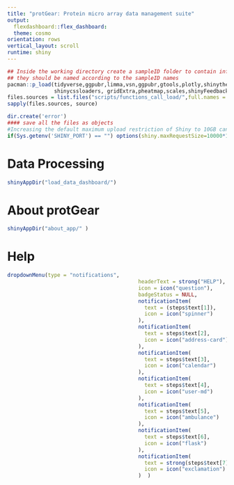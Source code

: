 ```yaml
---
title: "protGear: Protein micro array data management suite"
output:
  flexdashboard::flex_dashboard:
  theme: cosmo
orientation: rows
vertical_layout: scroll
runtime: shiny
---
```



```r
## Inside the working directory create a sampleID folder to contain information of the sampleID's
## they should be named according to the sampleID names
pacman::p_load(tidyverse,ggpubr,limma,vsn,ggpubr,gtools,plotly,shinythemes,shinyjs,shinyWidgets,GGally ,DT,
               shinycssloaders, gridExtra,pheatmap,scales,shinyFeedback,shinyalert, data.table,stringr, trend)
files.sources = list.files("scripts/functions_call_load/",full.names = T)
sapply(files.sources, source)

dir.create('error')
#### save all the files as objects
#Increasing the default maximum upload restriction of Shiny to 10GB can add to globaly
if(Sys.getenv('SHINY_PORT') == "") options(shiny.maxRequestSize=10000*1024^2)
```


Data Processing {data-width=300}
======

```r


shinyAppDir("load_data_dashboard/")
```



About protGear {data-width=300}
======

```r
shinyAppDir("about_app/" )
```


Help 
======

```r
dropdownMenu(type = "notifications", 
                                          headerText = strong("HELP"), 
                                          icon = icon("question"), 
                                          badgeStatus = NULL,
                                          notificationItem(
                                            text = (steps$text[1]),
                                            icon = icon("spinner")
                                          ),
                                          notificationItem(
                                            text = steps$text[2],
                                            icon = icon("address-card")
                                          ),
                                          notificationItem(
                                            text = steps$text[3],
                                            icon = icon("calendar")
                                          ),
                                          notificationItem(
                                            text = steps$text[4],
                                            icon = icon("user-md")
                                          ),
                                          notificationItem(
                                            text = steps$text[5],
                                            icon = icon("ambulance")
                                          ),
                                          notificationItem(
                                            text = steps$text[6],
                                            icon = icon("flask")
                                          ),
                                          notificationItem(
                                            text = strong(steps$text[7]),
                                            icon = icon("exclamation")
                                          )  )
```


<!-- CV Calculation   {data-width=300} -->
<!-- ====== -->

<!-- ```{r} -->

<!-- #shinyAppDir("load_data_dashboard/" ) -->

<!-- ``` -->



<!-- Batch Correction   {data-width=300} -->
<!-- ====== -->


<!-- Normalization    {data-width=300} -->
<!-- ====== -->
